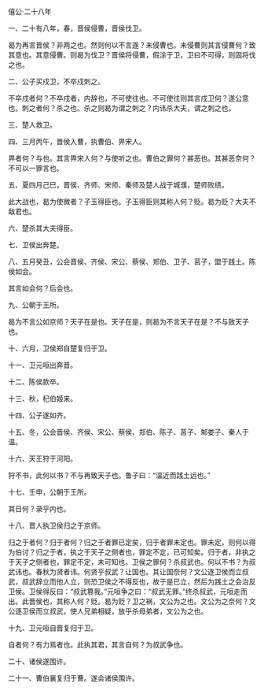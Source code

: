 

僖公·二十八年

一、二十有八年，春，晋侯侵曹，晋侯伐卫。

曷为再言晋侯？非两之也。然则何以不言遂？未侵曹也。未侵曹则其言侵曹何？致其意也。其意侵曹。则曷为伐卫？晋侯将侵曹，假涂于卫，卫曰不可得，则固将伐之也。

二、公子买戍卫，不卒戍刺之。

不卒戍者何？不卒戍者，内辞也，不可使往也。不可使往则其言戍卫何？遂公意也。刺之者何？杀之也。杀之则曷为谓之刺之？内讳杀大夫，谓之刺之也。

三、楚人救卫。

四、三月丙午，晋侯入曹，执曹伯、畀宋人。

畀者何？与也。其言畀宋人何？与使听之也。曹伯之罪何？甚恶也。其甚恶奈何？不可以一罪言也。

五、夏四月己巳，晋侯、齐师、宋师、秦师及楚人战于城濮，楚师败绩。

此大战也，曷为使微者？子玉得臣也。子玉得臣则其称人何？贬。曷为贬？大夫不敌君也。

六、楚杀其大夫得臣。

七、卫侯出奔楚。

八、五月癸丑，公会晋侯、齐侯、宋公、蔡侯、郑伯、卫子、莒子，盟于践土。陈侯如会。

其言如会何？后会也。

九、公朝于王所。

曷为不言公如京师？天子在是也。天子在是，则曷为不言天子在是？不与致天子也。

十、六月，卫侯郑自楚复归于卫。

十一、卫元咺出奔晋。

十二、陈侯款卒。

十三、秋，杞伯姬来。

十四、公子遂如齐。

十五、冬，公会晋侯、齐侯、宋公、蔡侯、郑伯、陈子、莒子、邾娄子、秦人于温。

十六、天王狩于河阳。

狩不书，此何以书？不与再致天子也。鲁子曰：“温近而践土远也。”

十七、壬申，公朝于王所。

其日何？录乎内也。

十八、晋人执卫侯归之于京师。

归之于者何？归于者何？归之于者罪已定矣，归于者罪未定也。罪未定，则何以得为伯讨？归之于者，执之于天子之侧者也，罪定不定，已可知矣。归于者，非执之于天子之侧者也，罪定不定，未可知也。卫侯之罪何？杀叔武也。何以不书？为叔武讳也。春秋为贤者讳。何贤乎叔武？让国也。其让国奈何？文公逐卫侯而立叔武，叔武辞立而他人立，则恐卫侯之不得反也，故于是已立，然后为践土之会治反卫侯。卫侯得反曰：“叔武篡我。”元咺争之曰：“叔武无罪。”终杀叔武，元咺走而出。此晋侯也，其称人何？贬。曷为贬？卫之祸，文公为之也。文公为之奈何？文公逐卫侯而立叔武，使人兄弟相疑，放乎杀母弟者，文公为之也。

十九、卫元咺自晋复归于卫。

自者何？有力焉者也。此执其君，其言自何？为叔武争也。

二十、诸侯遂围许。

二十一、曹伯襄复归于曹。遂会诸侯围许。

